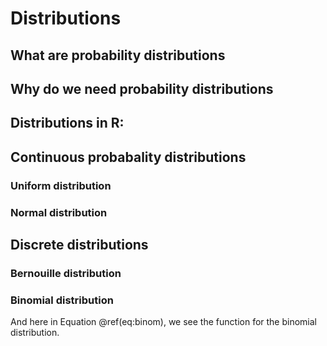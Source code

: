 # Distributions

## What are probability distributions

## Why do we need probability distributions
<!--
When working with probability distributions, the first differentiation you have to make is between _continuous_ and _discrete_ distributions
-->

## Distributions in R:
<!--
Explain the syntax of distros in R (e.g. dnorm, rnorm, pnorm, qnorm)
-->

## Continuous probabality distributions
<!--
In this section i will present to you the most prominent and widely applicable continuous distributions.
-->

### Uniform distribution

### Normal distribution
<!--
Tell something about the central limit theorem and the extraordinary position of the normal distribution.
-->

## Discrete distributions

### Bernouille distribution

### Binomial distribution

\begin{equation}
  P(X=k~|~n,~p) = \binom{n}{k}p^k(1-p)^{n-k}
  (\#eq:binom)
\end{equation}

And here in Equation \@ref(eq:binom), we see the function for the binomial distribution.

